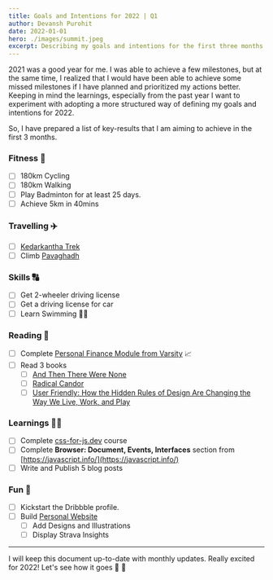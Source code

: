 ```yaml
---
title: Goals and Intentions for 2022 | Q1
author: Devansh Purohit
date: 2022-01-01
hero: ./images/summit.jpeg
excerpt: Describing my goals and intentions for the first three months of 2022
---
```


2021 was a good year for me. I was able to achieve a few milestones, but at the same time, I realized that I would have been able to achieve
some missed milestones if I have planned and prioritized my actions better. Keeping in mind the learnings, especially from the past year I want
to experiment with adopting a more structured way of defining my goals and intentions for 2022.

So, I have prepared a list of key-results that I am aiming to achieve in the first 3 months.

### Fitness 💪

- [ ] 180km Cycling
- [ ] 180km Walking
- [ ] Play Badminton for at least 25 days.
- [ ] Achieve 5km in 40mins

### Travelling ✈️

- [ ] [Kedarkantha Trek](https://en.wikipedia.org/wiki/Kedarkantha)
- [ ] Climb [Pavaghadh](https://en.wikipedia.org/wiki/Pavagadh)

### Skills 🔠

- [ ] Get 2-wheeler driving license
- [ ] Get a driving license for car 
- [ ] Learn Swimming 🏊‍♂️

### Reading 📖

- [ ] Complete [Personal Finance Module from Varsity](https://zerodha.com/varsity/module/personalfinance/) 📈
- [ ] Read 3 books
    - [ ] [And Then There Were None](https://www.goodreads.com/book/show/16299.And_Then_There_Were_None)
    - [ ] [Radical Candor](https://www.goodreads.com/book/show/29939161-radical-candor)
    - [ ] [User Friendly: How the Hidden Rules of Design Are Changing the Way We Live, Work, and Play](https://www.goodreads.com/en/book/show/41940285-user-friendly)

### Learnings 🧑‍💻

- [ ] Complete [css-for-js.dev](https://css-for-js.dev/) course
- [ ] Complete **Browser: Document, Events, Interfaces** section from [https://javascript.info/](https://javascript.info/)
- [ ] Write and Publish 5 blog posts

### Fun 🥳

- [ ] Kickstart the Dribbble profile.
- [ ] Build [Personal Website](https://devanshpurohit.com/)
    - [ ] Add Designs and Illustrations
    - [ ] Display Strava Insights
---

I will keep this document up-to-date with monthly updates. Really excited for 2022! Let's see how it goes 😬 🤞